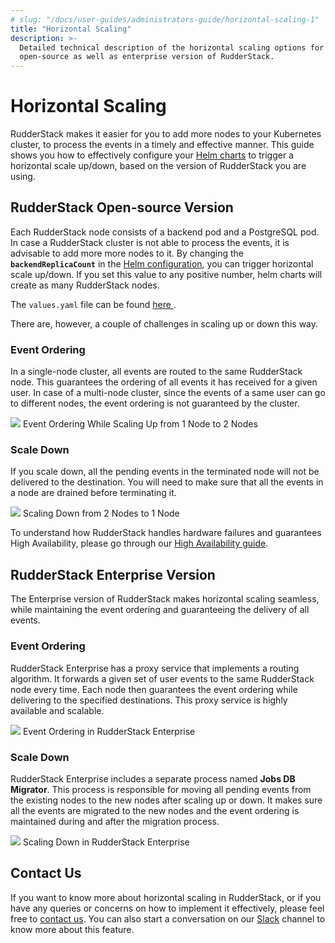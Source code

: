 ```yaml
---
# slug: "/docs/user-guides/administrators-guide/horizontal-scaling-1"
title: "Horizontal Scaling"
description: >-
  Detailed technical description of the horizontal scaling options for the
  open-source as well as enterprise version of RudderStack.
---
```


# Horizontal Scaling

RudderStack makes it easier for you to add more nodes to your Kubernetes cluster, to process the events in a timely and effective manner. This guide shows you how to effectively configure your [Helm charts](https://github.com/rudderlabs/rudderstack-helm) to trigger a horizontal scale up/down, based on the version of RudderStack you are using.

## RudderStack Open-source Version

Each RudderStack node consists of a backend pod and a PostgreSQL pod. In case a RudderStack cluster is not able to process the events, it is advisable to add more more nodes to it. By changing the **`backendReplicaCount`** in the [Helm configuration](https://github.com/rudderlabs/rudderstack-helm/blob/master/values.yaml), you can trigger horizontal scale up/down. If you set this value to any positive number, helm charts will create as many RudderStack nodes.

<div class="successBlock">

  The <code class="inline-code">values.yaml</code> file can be found
  <a href="https://github.com/rudderlabs/rudderstack-helm/blob/master/values.yaml">
    here
  </a>.
</div>

There are, however, a couple of challenges in scaling up or down this way.

### Event Ordering

In a single-node cluster, all events are routed to the same RudderStack node. This guarantees the ordering of all events it has received for a given user. In case of a multi-node cluster, since the events of a same user can go to different nodes, the event ordering is not guaranteed by the cluster.

<img src="../../../images/assets/image (17).png" />
<span class="imageTitle">Event Ordering While Scaling Up from 1 Node to 2 Nodes</span>

### Scale Down

If you scale down, all the pending events in the terminated node will not be delivered to the destination. You will need to make sure that all the events in a node are drained before terminating it.

<img src="../../../images/assets/image (65).png" />
<span class="imageTitle">Scaling Down from 2 Nodes to 1 Node</span>

<div class="infoBlock">

To understand how RudderStack handles hardware failures and guarantees High Availability, please go through our <a href="../administrators-guide/high-availability">
High Availability guide</a>.

</div>

## RudderStack Enterprise Version

The Enterprise version of RudderStack makes horizontal scaling seamless, while maintaining the event ordering and guaranteeing the delivery of all events.

### Event Ordering

RudderStack Enterprise has a proxy service that implements a routing algorithm. It forwards a given set of user events to the same RudderStack node every time. Each node then guarantees the event ordering while delivering to the specified destinations. This proxy service is highly available and scalable.

<img src="../../../images/assets/image (27).png" />
<span class="imageTitle">Event Ordering in RudderStack Enterprise</span>

### Scale Down

RudderStack Enterprise includes a separate process named **Jobs DB Migrator**. This process is responsible for moving all pending events from the existing nodes to the new nodes after scaling up or down. It makes sure all the events are migrated to the new nodes and the event ordering is maintained during and after the migration process.

<img src="../../../images/assets/image (55).png" />
<span class="imageTitle">Scaling Down in RudderStack Enterprise</span>

## Contact Us

If you want to know more about horizontal scaling in RudderStack, or if you have any queries or concerns on how to implement it effectively, please feel free to [contact us](mailto:%20docs@rudderstack.com). You can also start a conversation on our [Slack](https://rudderstack.com/join-rudderstack-slack-community) channel to know more about this feature.
